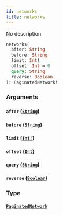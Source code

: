 ```yaml
---
id: networks
title: networks
---
```


No description

```graphql
networks(
  after: String
  before: String
  limit: Int!
  offset: Int = 0
  query: String
  reverse: Boolean
): PaginatedNetwork!

```

### Arguments

#### `after` ([`String`](/graphql/scalars/string))

#### `before` ([`String`](/graphql/scalars/string))

#### `limit` ([`Int!`](/graphql/scalars/int))

#### `offset` ([`Int`](/graphql/scalars/int))

#### `query` ([`String`](/graphql/scalars/string))

#### `reverse` ([`Boolean`](/graphql/scalars/boolean))

### Type

#### [`PaginatedNetwork`](/graphql/objects/paginated-network)

